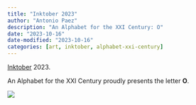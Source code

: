 ```yaml
---
title: "Inktober 2023"
author: "Antonio Paez"
description: "An Alphabet for the XXI Century: O"
date: "2023-10-16"
date-modified: "2023-10-16"
categories: [art, inktober, alphabet-xxi-century] 
---
```


[Inktober](https://inktober.com/) 2023.  
  
An Alphabet for the XXI Century proudly presents the letter **O**.  

![](AXXI-O.png)

